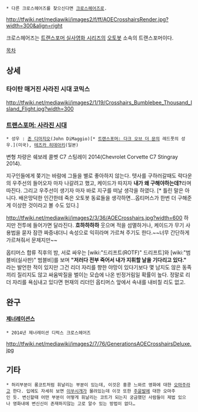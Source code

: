  * 다른 크로스헤어즈를 찾으신다면 [[크로스헤어즈]]로.

http://tfwiki.net/mediawiki/images2/f/ff/AOECrosshairsRender.jpg?width=300&align=right

크로스헤어즈는 [[트랜스포머 실사영화 시리즈]]의 [[오토봇]] 소속의 트랜스포머이다.

[[목차]]
== 상세 ==
=== 타이탄 매거진 사라진 시대 코믹스 ===
http://tfwiki.net/mediawiki/images2/1/19/Crosshairs_Bumblebee_Thousand_Island_Flight.jpg?width=300

=== [[트랜스포머: 사라진 시대(영화)|트랜스포머: 사라진 시대]] ===
 * 성우 : [[존 디마지오]](John DiMaggio)[* [[트랜스포머: 다크 오브 더 문(2011)|트랜스포머: 다크 오브 더 문]]의 레드풋의 성우.](미국), [[테즈카 히데아키]](일본)

변형 차량은 쉐보레 콜벳 C7 스팅레이 2014(Chevrolet  Corvette C7 Stingray 2014).

지구인들에게 쫒기는 바람에 그들을 별로 좋아하지 않는다. 텟사를 구하러갈때도 락다운의 우주선의 들어오자 마자 나갈려고 했고, 케이드가 따지자 '''내가 왜 구해야하는데?'''라며 따진다. 그리고 우주선이 생기자 마자 바로 지구를 떠날 생각을 하였다. [* 틀린 말은 아니다. 배은망덕한 인간한테 죽은 오토봇 동료들을 생각하면...옵티머스가 한번 더 구해준게 이상한 것이라고 볼 수도 있다.]

http://tfwiki.net/mediawiki/images2/3/36/AOECrosshairs.jpg?width=600
하지만 전투에 들어가면 달라진다. '''흐하하하하''' 웃으며 적을 섬멸하거나, 케이드가 무기 사용법을 묻자 잠깐 짜증내더니 속성으로 익히라며 가르쳐 주기도 한다.~~너무 간단하게 가르쳐줘서 문제지만~~

옵티머스 합류 직후의 밤, 서로 싸우는 [wiki:"드리프트(ROTF)" 드리프트]와 [wiki:"범블비(실사판)" 범블비]를 보며 '''"저러다 전부 죽어서 내가 지휘할 날을 기다리고 있다."''' 라는 발언한 적이 있지만 그건 리더 자리를 향한 야망이 있다기보다 몇 남지도 않은 동족끼리 질리지도 않고 싸움박질을 벌이는 모습에 나온 빈정거림일 확률이 높다. 정말로 리더 자리를 욕심내고 있다면 현재의 리더인 옵티머스 앞에서 속내를 내비칠 리도 없고.

== 완구 ==
==== [[트랜스포머 클래식|제너레이션스]] ====
 * 2014년 제너레이션 디럭스 크로스헤어즈
http://tfwiki.net/mediawiki/images2/7/76/GenerationsAOECrosshairsDeluxe.jpg

== 기타 ==
 * 허리부분이 롱코트처럼 휘날리는 부분이 있는데, 이것은 홍콩 느와르 영화에 대한 [[오마주]]라고 한다. 입에도 자세히 보면 [[이쑤시개]]가 물려있는데 이것 또한 [[주윤발]]에 대한 오마주인 듯. 변신할때 어떤 부분이 어떻게 휘날리는 코트가 되는지 궁금했던 사람들이 제법 있으나 영화내에 변신신이 존재하지않는 고로 알수 있는 방법이 없다…
